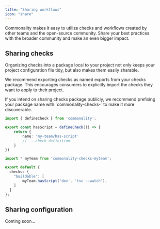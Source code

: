 ```yaml
---
title: "Sharing workflows"
icon: "share"
---
```



Commonality makes it easy to utilize checks and workflows created by other teams and the open-source community.
Share your best practices with the broader community and make an even bigger impact.


## Sharing checks

Organizing checks into a package local to your project not only keeps your project configuration file tidy, but also makes them easily sharable.

We recommend exporting checks as named exports from your checks package. This encourages consumers to explicitly import the checks they want to apply to their project.

<Note>
If you intend on sharing checks package publicly, we recommend prefixing your package name with `commonality-checks-` to make it more discoverable.
</Note>

```ts packages/commonality-checks-myteam/src/index.ts
import { defineCheck } from 'commonality';

export const hasScript = defineCheck(() => {
	return {
		name: 'my-team/has-script'
		// ...check definition
	}
})
```

```ts commonality.config.ts
import * myTeam from 'commonality-checks-myteam';

export default {
  checks: {
	"buildable": [
		myTeam.hasScript('dev', 'tsc --watch'),
  	]
  }
};
```

## Sharing configuration

<Info>
Coming soon...
</Info>

